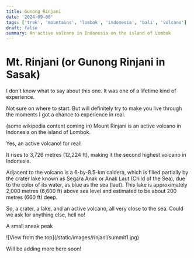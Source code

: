 ```yaml
---
title: Gunong Rinjani
date: '2024-09-08'
tags: ['trek', 'mountains', 'lombok', 'indonesia', 'bali', 'volcano']
draft: false
summary: An active volcano in Indonesia on the island of Lombok
---
```


# Mt. Rinjani (or Gunong Rinjani in Sasak)

I don't know what to say about this one. It was one of a lifetime kind of experience.

Not sure on where to start. But will definitely try to make you live through the moments I got a chance to experience in real.

(some wikipedia content coming in)
Mount Rinjani is an active volcano in Indonesia on the island of Lombok.

Yes, an active volcano! for real!

It rises to 3,726 metres (12,224 ft), making it the second highest volcano in Indonesia.

Adjacent to the volcano is a 6-by-8.5-km caldera, which is filled partially by the crater lake known as Segara Anak or Anak Laut (Child of the Sea), due to the color of its water, as blue as the sea (laut).
This lake is approximately 2,000 metres (6,600 ft) above sea level and estimated to be about 200 metres (660 ft) deep.

So, a crater, a lake, and an active volcano, all very close to the sea. Could we ask for anything else, hell no!

A small sneak peak
<div className="flex flex-wrap -mx-2 overflow-hidden xl:-mx-2">
  <div className="my-1 px-2 w-full overflow-hidden flex justify-center items-center xl:my-1 xl:px-2 xl:w-1/2">
    ![View from the top](/static/images/rinjani/summit1.jpg)
  </div>
</div>

Will be adding more here soon!